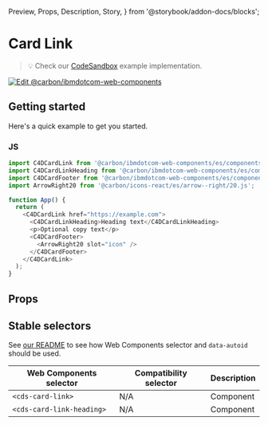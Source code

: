   Preview,
  Props,
  Description,
  Story,
} from '@storybook/addon-docs/blocks';

# Card Link

> 💡 Check our
> [CodeSandbox](https://githubbox.com/carbon-design-system/carbon-for-ibm-dotcom/tree/main/packages/web-components/examples/codesandbox/components-react/card-link)
> example implementation.

[![Edit @carbon/ibmdotcom-web-components](https://codesandbox.io/static/img/play-codesandbox.svg)](https://githubbox.com/carbon-design-system/carbon-for-ibm-dotcom/tree/main/packages/web-components/examples/codesandbox/components-react/card-link)

## Getting started

Here's a quick example to get you started.

### JS

```javascript
import C4DCardLink from '@carbon/ibmdotcom-web-components/es/components-react/card-link/card-link.js';
import C4DCardLinkHeading from '@carbon/ibmdotcom-web-components/es/components-react/card-link/card-link-heading';
import C4DCardFooter from '@carbon/ibmdotcom-web-components/es/components-react/card/card-footer';
import ArrowRight20 from '@carbon/icons-react/es/arrow--right/20.js';

function App() {
  return (
    <C4DCardLink href="https://example.com">
      <C4DCardLinkHeading>Heading text</C4DCardLinkHeading>
      <p>Optional copy text</p>
      <C4DCardFooter>
        <ArrowRight20 slot="icon" />
      </C4DCardFooter>
    </C4DCardLink>
  );
}
```

## Props

<Props of={PropTypesRef} />

## Stable selectors

See
[our README](https://github.com/carbon-design-system/carbon-for-ibm-dotcom/tree/main/packages/web-components#stable-selectors-for-analytics-and-integratione2e-testing-in-web-components)
to see how Web Components selector and `data-autoid` should be used.

| Web Components selector   | Compatibility selector | Description |
| ------------------------- | ---------------------- | ----------- |
| `<cds-card-link>`         | N/A                    | Component   |
| `<cds-card-link-heading>` | N/A                    | Component   |

<Description markdown={contributing} />
